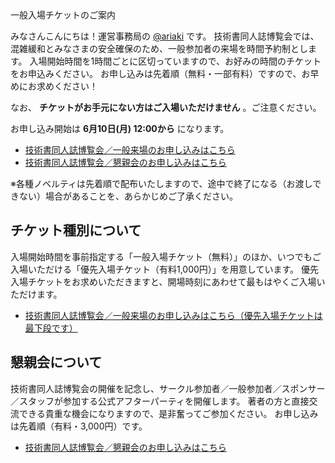 

<SEO title="一般入場チケットのご案内"/>

<SectionHeader text="TICKET" pageHeader>
一般入場チケットのご案内
</SectionHeader>

<MdxContainer>

みなさんこんにちは！運営事務局の [@ariaki](https://twitter.com/ariaki4dev) です。
技術書同人誌博覧会では、混雑緩和とみなさまの安全確保のため、一般参加者の来場を時間予約制とします。
入場開始時間を1時間ごとに区切っていますので、お好みの時間のチケットをお申込みください。
お申し込みは先着順（無料・一部有料）ですので、お早めにお求めください！

なお、 **チケットがお手元にない方はご入場いただけません** 。ご注意ください。

お申し込み開始は **6月10日(月) 12:00から** になります。

- [技術書同人誌博覧会／一般来場のお申し込みはこちら](https://passmarket.yahoo.co.jp/event/show/detail/01p6sz10acy3i.html)
- [技術書同人誌博覧会／懇親会のお申し込みはこちら](https://passmarket.yahoo.co.jp/event/show/detail/013npx10acy98.html)

※各種ノベルティは先着順で配布いたしますので、途中で終了になる（お渡しできない）場合があることを、あらかじめご了承ください。

## チケット種別について

入場開始時間を事前指定する「一般入場チケット（無料）」のほか、いつでもご入場いただける「優先入場チケット（有料1,000円）」を用意しています。
優先入場チケットをお求めいただきますと、開場時刻にあわせて最もはやくご入場いただけます。

- [技術書同人誌博覧会／一般来場のお申し込みはこちら（優先入場チケットは最下段です）](https://passmarket.yahoo.co.jp/event/show/detail/01p6sz10acy3i.html)

## 懇親会について

技術書同人誌博覧会の開催を記念し、サークル参加者／一般参加者／スポンサー／スタッフが参加する公式アフターパーティを開催します。
著者の方と直接交流できる貴重な機会になりますので、是非奮ってご参加ください。
お申し込みは先着順（有料・3,000円）です。

- [技術書同人誌博覧会／懇親会のお申し込みはこちら](https://passmarket.yahoo.co.jp/event/show/detail/013npx10acy98.html)

</MdxContainer>
